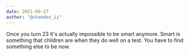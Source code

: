 ```yaml
---
date: 2021-09-27
author: "@chandos_ii"
---
```


Once you turn 23 it's actually impossible to be smart anymore. Smart is something that children are when they do well on a test. You have to find something else to be now.
